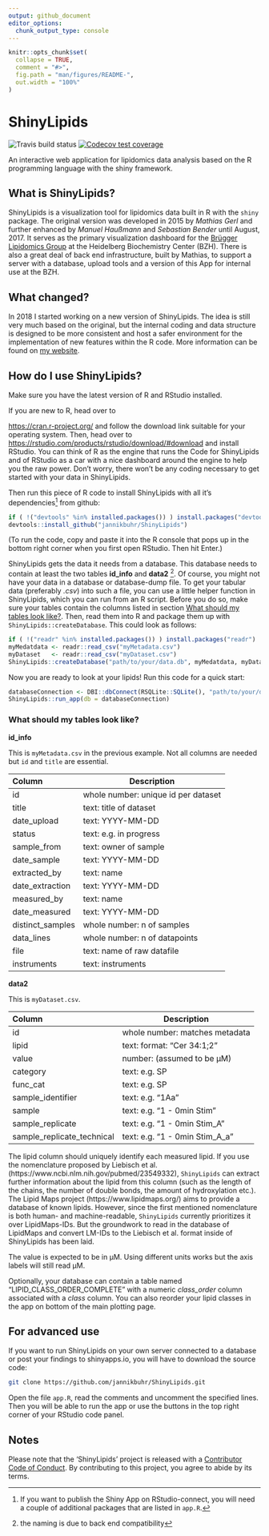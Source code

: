 ```yaml
---
output: github_document
editor_options: 
  chunk_output_type: console
---
```


<!-- README.md is generated from README.Rmd. Please edit that file -->

```r
knitr::opts_chunk$set(
  collapse = TRUE,
  comment = "#>",
  fig.path = "man/figures/README-",
  out.width = "100%"
)
```

# ShinyLipids

<!-- badges: start -->
![Travis build status](https://travis-ci.com/jannikbuhr/ShinyLipids.svg?token=czApY9arsWuqNrp7yAYj&branch=master)
[![Codecov test coverage](https://codecov.io/gh/jannikbuhr/shinylipids/branch/master/graph/badge.svg)](https://codecov.io/gh/jannikbuhr/shinylipids?branch=master)
<!-- badges: end -->

An interactive web application for lipidomics data analysis based on
the R programming language with the shiny framework.

## What is ShinyLipids?

ShinyLipids is a visualization tool for lipidomics data built in R with
the `shiny` package. The original version was developed in 2015
by _Mathias Gerl_ and further enhanced by _Manuel Haußmann_
and _Sebastian Bender_ until August, 2017.
It serves as the primary visualization dashboard for the
[Brügger Lipidomics Group](https://bzh.db-engine.de/default.asp?lfn=2241&fg=4289)
at the Heidelberg Biochemistry Center (BZH).
There is also a great deal of back end infrastructure, built by Mathias,
to support a server with a database,
upload tools and a version of this App for internal use at the BZH.

## What changed?

In 2018 I started working on a new version of ShinyLipids.
The idea is still very much based on the original,
but the internal coding and data structure is designed
to be more consistent and host a safer environment
for the implementation of new features within the R code.
More information can be found on
[my website](https://jmbuhr.de/project/shinylipids/).

## How do I use ShinyLipids?

Make sure you have the latest version of R and RStudio installed.

If you are new to R, head over to

[https://cran.r-project.org/](https://cran.r-project.org/)
and follow the download link suitable for your operating system.
Then, head over to
[https://rstudio.com/products/rstudio/download/#download](https://rstudio.com/products/rstudio/download/#download)
and install RStudio. You can think of R as the engine that runs the Code for
ShinyLipids and of RStudio
as a car with a nice dashboard around the engine to help you the raw power.
Don't worry, there won't be any coding necessary to get started with your
data in ShinyLipids.

Then run this piece of R code to install ShinyLipids with all it's
dependencies^[If you want to publish the Shiny App on RStudio-connect,
you will need a couple of additional packages that
are listed in `app.R`.] from github:

```r
if ( !("devtools" %in% installed.packages()) ) install.packages("devtools")
devtools::install_github("jannikbuhr/ShinyLipids")
```

(To run the code, copy and paste it into the R console that pops up in the
bottom right corner when you first open RStudio. Then hit Enter.)

ShinyLipids gets the data it needs from a database.
This database needs to contain at least the two tables **id_info** and **data2**
^[the naming is due to back end compatibility].
Of course, you might not have your data in a database or
database-dump file. To get your tabular data (preferably _.csv_)
into such a file, you can use a little helper
function in ShinyLipids, which you can run from an R script.
Before you do so, make sure your tables contain the columns
listed in section [What should my tables look like?](#tables).
Then, read them into R and package them up with `ShinyLipids::createDatabase`.
This could look as follows:

```r
if ( !("readr" %in% installed.packages()) ) install.packages("readr")
myMedatdata <- readr::read_csv("myMetadata.csv")
myDataset   <- readr::read_csv("myDataset.csv")
ShinyLipids::createDatabase("path/to/your/data.db", myMedatdata, myDataset)
```

Now you are ready to look at your lipids! Run this code for a quick start:

```r
databaseConnection <- DBI::dbConnect(RSQLite::SQLite(), "path/to/your/data.db")
ShinyLipids::run_app(db = databaseConnection)
```

### What should my tables look like? {#tables}

**id_info**

This is `myMetadata.csv` in the previous example.
Not all columns are needed but `id` and `title` are essential.

|Column           | Description                   |
|:----------------| -----------                   |
|id               | whole number: unique id per dataset |
|title            | text: title of dataset        |
|date_upload      | text: YYYY-MM-DD              |
|status           | text: e.g. in progress        |
|sample_from      | text: owner of sample         |
|date_sample      | text: YYYY-MM-DD              |
|extracted_by     | text: name                    |
|date_extraction  | text: YYYY-MM-DD              |
|measured_by      | text: name                    |
|date_measured    | text: YYYY-MM-DD              |
|distinct_samples | whole number: n of samples    |
|data_lines       | whole number: n of datapoints |
|file             | text: name of raw datafile    |
|instruments      | text: instruments             |

**data2**

This is `myDataset.csv`. 

|Column                     | Description                   |
|:--------------------------| -----------                   |
|id                         | whole number: matches metadata|
|lipid                      | text: format: "Cer 34:1;2"|
|value                      | number:  (assumed to be µM) |
|category                   | text: e.g. SP|
|func_cat                   | text: e.g. SP|
|sample_identifier          | text: e.g. "1Aa"|
|sample                     | text: e.g. "1 - 0min Stim"|
|sample_replicate           | text: e.g. "1 - 0min Stim_A"|
|sample_replicate_technical | text: e.g. "1 - 0min Stim_A_a"|

The lipid column should uniquely identify each measured
lipid. If you use the nomenclature proposed by Liebisch et al.
(https://www.ncbi.nlm.nih.gov/pubmed/23549332), `ShinyLipids`
can extract further information about the lipid from this
column (such as the length of the chains, the number
of double bonds, the amount of hydroxylation etc.).
The Lipid Maps project (https://www.lipidmaps.org/)
aims to provide a database of known lipids. However,
since the first mentioned nomenclature is both human- and machine-readable,
`ShinyLipids` currently prioritizes it over LipidMaps-IDs.
But the groundwork to read in the database of LipidMaps
and convert LM-IDs to the Liebisch et al. format inside of ShinyLipids
has been laid.

The value is expected to be in µM. Using
different units works but the axis labels will still
read µM.

Optionally, your database can contain a table named
"LIPID_CLASS_ORDER_COMPLETE" with
a numeric _class_order_ column associated with a _class_ column.
You can also reorder your lipid classes in the app on bottom of
the main plotting page.

## For advanced use

If you want to run ShinyLipids on your own server connected to a database
or post your findings to shinyapps.io, you will have to download the source code:

```bash
git clone https://github.com/jannikbuhr/ShinyLipids.git
```

Open the file `app.R`, read the comments and uncomment the specified lines.
Then you
will be able to run the app or use the buttons in the top right corner of
your RStudio code panel.

## Notes

Please note that the 'ShinyLipids' project is released with a
[Contributor Code of Conduct](CODE_OF_CONDUCT.md).
By contributing to this project, you agree to abide by its terms.

